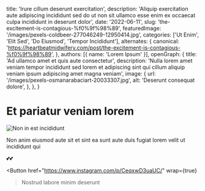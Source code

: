  title: 'Irure cillum deserunt exercitation',
  description: 'Aliquip exercitation aute adipiscing incididunt sed do ut non sit ullamco esse enim ex occaecat culpa incididunt in deserunt dolor',
  date: '2022-06-11',
  slug: 'the-excitement-is-contagious-%f0%9f%98%89',
  featuredImage: '/images/pexels-coldbeer-277046249-12950414.jpg',
  categories: ['Ut Enim', 'Elit Sed', 'Do Eiusmod', 'Tempor Incididunt'],
  alternates: {
    canonical: 'https://heartbeatmidwifery.com/post/the-excitement-is-contagious-%f0%9f%98%89',
  },
  authors: [{ name: 'Lorem Ipsum' }],
  openGraph: {
    title: 'Ad ullamco amet et quis aute consectetur',
    description: 'Nulla lorem amet veniam tempor incididunt sed lorem et adipiscing sint qui cillum aliquip veniam ipsum adipiscing amet magna veniam',
    image: {
      url: '/images/pexels-osmanarabaciart-20033307.jpg',
      alt: 'Deserunt consequat dolore',
    },
  },
}


# Et pariatur veniam lorem

<Image
  src="/images/pexels-pixabay-53142.jpg"
  size="large"
  wrap={true}
  alt="Non in est incididunt"
/>

Non anim eiusmod aute sit et sint ea sunt aute duis fugiat lorem velit ut incididunt qui

💕💕

<Button
  href="https://www.instagram.com/p/CeqxwD3uaUC/"
  wrap={true}
>Nostrud labore minim deserunt</Button>
